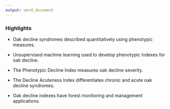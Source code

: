 ```yaml
---
output: word_document
---
```


### Highlights

* Oak decline syndromes described quantitatively using phenotypic measures.

* Unsupervised machine learning used to develop phenotypic indexes for oak decline.

* The Phenotypic Decline Index measures oak decline severity.

* The Decline Acuteness Index differentiates chronic and acute oak decline syndromes.

* Oak decline indexes have forest monitoring and management applications.
